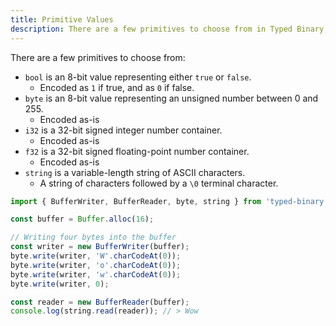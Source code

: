 ```yaml
---
title: Primitive Values
description: There are a few primitives to choose from in Typed Binary, here is a quick rundown.
---
```


There are a few primitives to choose from:

- `bool` is an 8-bit value representing either `true` or `false`.
  - Encoded as `1` if true, and as `0` if false.
- `byte` is an 8-bit value representing an unsigned number between 0 and 255.
  - Encoded as-is
- `i32` is a 32-bit signed integer number container.
  - Encoded as-is
- `f32` is a 32-bit signed floating-point number container.
  - Encoded as-is
- `string` is a variable-length string of ASCII characters.
  - A string of characters followed by a `\0` terminal character.

```ts
import { BufferWriter, BufferReader, byte, string } from 'typed-binary';

const buffer = Buffer.alloc(16);

// Writing four bytes into the buffer
const writer = new BufferWriter(buffer);
byte.write(writer, 'W'.charCodeAt(0));
byte.write(writer, 'o'.charCodeAt(0));
byte.write(writer, 'w'.charCodeAt(0));
byte.write(writer, 0);

const reader = new BufferReader(buffer);
console.log(string.read(reader)); // > Wow
```
